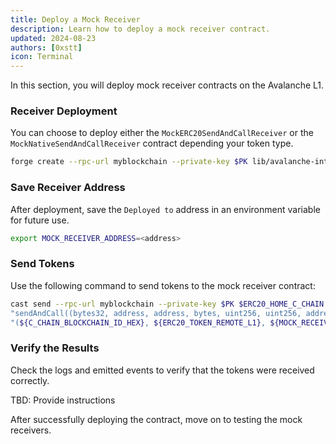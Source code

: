 ```yaml
---
title: Deploy a Mock Receiver
description: Learn how to deploy a mock receiver contract.
updated: 2024-08-23
authors: [0xstt]
icon: Terminal
---
```


In this section, you will deploy mock receiver contracts on the Avalanche L1. 

<Steps>
<Step>

### Receiver Deployment

You can choose to deploy either the `MockERC20SendAndCallReceiver` or the `MockNativeSendAndCallReceiver` contract depending your token type.

```bash
forge create --rpc-url myblockchain --private-key $PK lib/avalanche-interchain-token-transfer/contracts/src/mocks/MockERC20SendAndCallReceiver.sol:MockERC20SendAndCallReceiver --broadcast
```

</Step>
<Step>

### Save Receiver Address

After deployment, save the `Deployed to` address in an environment variable for future use.

```bash
export MOCK_RECEIVER_ADDRESS=<address>
```

</Step>
<Step>

### Send Tokens

Use the following command to send tokens to the mock receiver contract:

```bash
cast send --rpc-url myblockchain --private-key $PK $ERC20_HOME_C_CHAIN \
"sendAndCall((bytes32, address, address, bytes, uint256, uint256, address, address, address, uint256, uint256), uint256)" \
"(${C_CHAIN_BLOCKCHAIN_ID_HEX}, ${ERC20_TOKEN_REMOTE_L1}, ${MOCK_RECEIVER_ADDRESS}, 0x00000000000000000000000000000000000000000000000000000000000000000000000000000000000000000000000000000000000000000000000000000000, 2500000, 2000000, 0x0000000000000000000000000000000000000000, ${FUNDED_ADDRESS}, ${ERC20_HOME_C_CHAIN}, 0, 0)" 100000000000000000000
```

</Step>
<Step>

### Verify the Results

Check the logs and emitted events to verify that the tokens were received correctly.

TBD: Provide instructions

</Step>
</Steps>

After successfully deploying the contract, move on to testing the mock receivers.